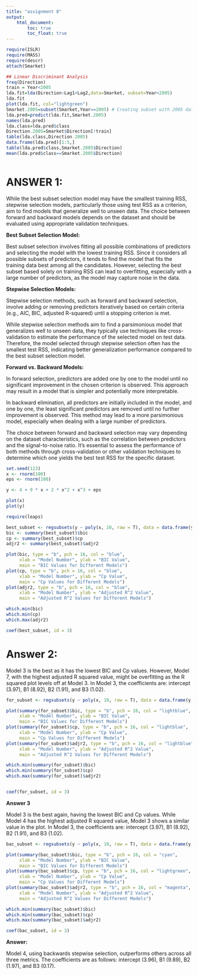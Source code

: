```yaml
---
title: "assignment 8"
output:
    html_document:
        toc: true
        toc_float: true
---
```


```r

require(ISLR)
require(MASS)
require(descr)
attach(Smarket)

## Linear Discriminant Analysis
freq(Direction)
train = Year<2005
lda.fit=lda(Direction~Lag1+Lag2,data=Smarket, subset=Year<2005)
lda.fit
plot(lda.fit, col="lightgreen")
Smarket.2005=subset(Smarket,Year==2005) # Creating subset with 2005 data for prediction
lda.pred=predict(lda.fit,Smarket.2005)
names(lda.pred)
lda.class=lda.pred$class
Direction.2005=Smarket$Direction[!train] 
table(lda.class,Direction.2005) 
data.frame(lda.pred)[1:5,]
table(lda.pred$class,Smarket.2005$Direction)
mean(lda.pred$class==Smarket.2005$Direction)



```

# ANSWER 1:

While the best subset selection model may have the smallest training RSS, stepwise selection models, particularly those using test RSS as a criterion, aim to find models that generalize well to unseen data. The choice between forward and backward models depends on the dataset and should be evaluated using appropriate validation techniques.

**Best Subset Selection Model:**

Best subset selection involves fitting all possible combinations of predictors and selecting the model with the lowest training RSS. Since it considers all possible subsets of predictors, it tends to find the model that fits the training data best among all the candidates. However, selecting the best subset based solely on training RSS can lead to overfitting, especially with a large number of predictors, as the model may capture noise in the data.

**Stepwise Selection Models:**

Stepwise selection methods, such as forward and backward selection, involve adding or removing predictors iteratively based on certain criteria (e.g., AIC, BIC, adjusted R-squared) until a stopping criterion is met.

While stepwise selection methods aim to find a parsimonious model that generalizes well to unseen data, they typically use techniques like cross-validation to estimate the performance of the selected model on test data.
Therefore, the model selected through stepwise selection often has the smallest test RSS, indicating better generalization performance compared to the best subset selection model.

**Forward vs. Backward Models:**

In forward selection, predictors are added one by one to the model until no significant improvement in the chosen criterion is observed. This approach may result in a model that is simpler and potentially more interpretable.

In backward elimination, all predictors are initially included in the model, and one by one, the least significant predictors are removed until no further improvement is observed. This method may lead to a more parsimonious model, especially when dealing with a large number of predictors.

The choice between forward and backward selection may vary depending on the dataset characteristics, such as the correlation between predictors and the signal-to-noise ratio. It's essential to assess the performance of both methods through cross-validation or other validation techniques to determine which one yields the best test RSS for the specific dataset.


```R
set.seed(123)
x <- rnorm(100)
eps <- rnorm(100)

y <- 4 + 9 * x + 2 * x^2 + x^3 + eps

plot(x)
plot(y)

require(leaps)

best_subset <- regsubsets(y ~ poly(x, 10, raw = T), data = data.frame(y,x, nvmax = 10))
bic <- summary(best_subset)$bic
cp <- summary(best_subset)$cp
adjr2 <- summary(best_subset)$adjr2

plot(bic, type = "b", pch = 16, col = "blue", 
     xlab = "Model Number", ylab = "BIC Value", 
     main = "BIC Values for Different Models")
plot(cp, type = "b", pch = 16, col = "blue", 
     xlab = "Model Number", ylab = "Cp Value", 
     main = "Cp Values for Different Models")
plot(adjr2, type = "b", pch = 16, col = "blue", 
     xlab = "Model Number", ylab = "Adjusted R^2 Value", 
     main = "Adjusted R^2 Values for Different Models")

which.min(bic)
which.min(cp)
which.max(adjr2)

coef(best_subset, id = 3)
```

# Answer 2:

Model 3 is the best as it has the lowest BIC and Cp values. However, Model 7, with the highest adjusted R squared value, might be overfitting as the R squared plot levels off at Model 3. In Model 3, the coefficients are: intercept (3.97), B1 (8.92), B2 (1.91), and B3 (1.02).

```R
for_subset <- regsubsets(y ~ poly(x, 10, raw = T), data = data.frame(y,x, nvmax = 10), method = "forward")

plot(summary(for_subset)$bic, type = "b", pch = 16, col = "lightblue", 
     xlab = "Model Number", ylab = "BIC Value", 
     main = "BIC Values for Different Models")
plot(summary(for_subset)$cp, type = "b", pch = 16, col = "lightblue", 
     xlab = "Model Number", ylab = "Cp Value", 
     main = "Cp Values for Different Models")
plot(summary(for_subset)$adjr2, type = "b", pch = 16, col = "lightblue", 
     xlab = "Model Number", ylab = "Adjusted R^2 Value", 
     main = "Adjusted R^2 Values for Different Models")

which.min(summary(for_subset)$bic)
which.min(summary(for_subset)$cp)
which.max(summary(for_subset)$adjr2)


coef(for_subset, id = 3)
```

**Answer 3**

Model 3 is the best again, having the lowest BIC and Cp values. While Model 4 has the highest adjusted R squared value, Model 3 shows a similar value in the plot. In Model 3, the coefficients are: intercept (3.97), B1 (8.92), B2 (1.91), and B3 (1.02).

```R
bac_subset <- regsubsets(y ~ poly(x, 10, raw = T), data = data.frame(y,x, nvmax = 10), method = "backward")

plot(summary(bac_subset)$bic, type = "b", pch = 16, col = "cyan", 
     xlab = "Model Number", ylab = "BIC Value", 
     main = "BIC Values for Different Models")
plot(summary(bac_subset)$cp, type = "b", pch = 16, col = "lightgreen", 
     xlab = "Model Number", ylab = "Cp Value", 
     main = "Cp Values for Different Models")
plot(summary(bac_subset)$adjr2, type = "b", pch = 16, col = "magenta", 
     xlab = "Model Number", ylab = "Adjusted R^2 Value", 
     main = "Adjusted R^2 Values for Different Models")

which.min(summary(bac_subset)$bic)
which.min(summary(bac_subset)$cp)
which.max(summary(bac_subset)$adjr2)

coef(bac_subset, id = 3)
```


**Answer:**

Model 4, using backwards stepwise selection, outperforms others across all three metrics. The coefficients are as follows: intercept (3.96), B1 (9.89), B2 (1.97), and B3 (0.17).
